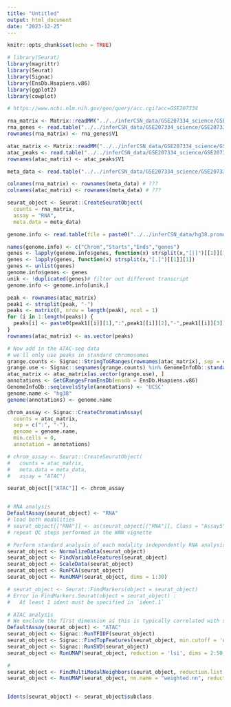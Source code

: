 ```yaml
---
title: "Untitled"
output: html_document
date: "2023-12-25"
---
```


```r
knitr::opts_chunk$set(echo = TRUE)
```

```r
# library(Seurat)
library(magrittr)
library(Seurat)
library(Signac)
library(EnsDb.Hsapiens.v86)
library(ggplot2)
library(cowplot)
```

```r
# https://www.ncbi.nlm.nih.gov/geo/query/acc.cgi?acc=GSE207334

rna_matrix <- Matrix::readMM("../../inferCSN_data/GSE207334_science/GSE207334_Multiome_rna_counts.mtx.gz")
rna_genes <- read.table("../../inferCSN_data/GSE207334_science/GSE207334_Multiome_rna_genes.txt.gz")
rownames(rna_matrix) <- rna_genes$V1

atac_matrix <- Matrix::readMM("../../inferCSN_data/GSE207334_science/GSE207334_Multiome_atac_counts.mtx.gz")
atac_peaks <- read.table("../../inferCSN_data/GSE207334_science/GSE207334_Multiome_atac_peaks.txt.gz")
rownames(atac_matrix) <- atac_peaks$V1

meta_data <- read.table("../../inferCSN_data/GSE207334_science/GSE207334_Multiome_cell_meta.txt.gz", header = TRUE, row.names = 1)

colnames(rna_matrix) <- rownames(meta_data) # ???
colnames(atac_matrix) <- rownames(meta_data) # ???
```


```r
seurat_object <- Seurat::CreateSeuratObject(
  counts = rna_matrix,
  assay = "RNA",
  meta.data = meta_data)

genome.info <- read.table(file = paste0("../../inferCSN_data/hg38.promoter.regions.txt"))

names(genome.info) <- c("Chrom","Starts","Ends","genes")
genes <- lapply(genome.info$genes, function(x) strsplit(x,"[|]")[[1]][1])
genes <- lapply(genes, function(x) strsplit(x,"[.]")[[1]][1])
genes <- unlist(genes)
genome.info$genes <- genes
unik <- !duplicated(genes)# filter out different transcript
genome.info <- genome.info[unik,]

peak <- rownames(atac_matrix)
peak1 <- strsplit(peak, "-")
peaks <- matrix(0, nrow = length(peak), ncol = 1)
for (i in 1:length(peaks)) {
  peaks[i] <- paste0(peak1[[i]][1],":",peak1[[i]][2],"-",peak1[[i]][3])
}
rownames(atac_matrix) <- as.vector(peaks)

# Now add in the ATAC-seq data
# we'll only use peaks in standard chromosomes
grange.counts <- Signac::StringToGRanges(rownames(atac_matrix), sep = c(":", "-"))
grange.use <- Signac::seqnames(grange.counts) %in% GenomeInfoDb::standardChromosomes(grange.counts)
atac_matrix <- atac_matrix[as.vector(grange.use), ]
annotations <- GetGRangesFromEnsDb(ensdb = EnsDb.Hsapiens.v86)
GenomeInfoDb::seqlevelsStyle(annotations) <- 'UCSC'
genome.name <- "hg38"
genome(annotations) <- genome.name

chrom_assay <- Signac::CreateChromatinAssay(
  counts = atac_matrix,
  sep = c(":", "-"),
  genome = genome.name,
  min.cells = 0,
  annotation = annotations)

# chrom_assay <- Seurat::CreateSeuratObject(
#   counts = atac_matrix,
#   meta.data = meta_data,
#   assay = "ATAC")

seurat_object[["ATAC"]] <- chrom_assay
```

```r

```

```r
# RNA analysis
DefaultAssay(seurat_object) <- "RNA"
# load both modalities
# seurat_object[["RNA"]] <- as(seurat_object[["RNA"]], Class = "Assay5")
# repeat QC steps performed in the WNN vignette

# Perform standard analysis of each modality independently RNA analysis
seurat_object <- NormalizeData(seurat_object)
seurat_object <- FindVariableFeatures(seurat_object)
seurat_object <- ScaleData(seurat_object)
seurat_object <- RunPCA(seurat_object)
seurat_object <- RunUMAP(seurat_object, dims = 1:30)

# seurat_object <- Seurat::FindMarkers(object = seurat_object)
# Error in FindMarkers.Seurat(object = seurat_object) : 
#   At least 1 ident must be specified in `ident.1`

# ATAC analysis
# We exclude the first dimension as this is typically correlated with sequencing depth
DefaultAssay(seurat_object) <- "ATAC"
seurat_object <- Signac::RunTFIDF(seurat_object)
seurat_object <- Signac::FindTopFeatures(seurat_object, min.cutoff = 'q0')
seurat_object <- Signac::RunSVD(seurat_object)
seurat_object <- RunUMAP(seurat_object, reduction = 'lsi', dims = 2:50, reduction.name = "umap.atac", reduction.key = "atacUMAP_")

#
seurat_object <- FindMultiModalNeighbors(seurat_object, reduction.list = list("pca", "lsi"), dims.list = list(1:50, 2:50))
seurat_object <- RunUMAP(seurat_object, nn.name = "weighted.nn", reduction.name = "wnn.umap", reduction.key = "wnnUMAP_")


Idents(seurat_object) <- seurat_object$subclass
```
